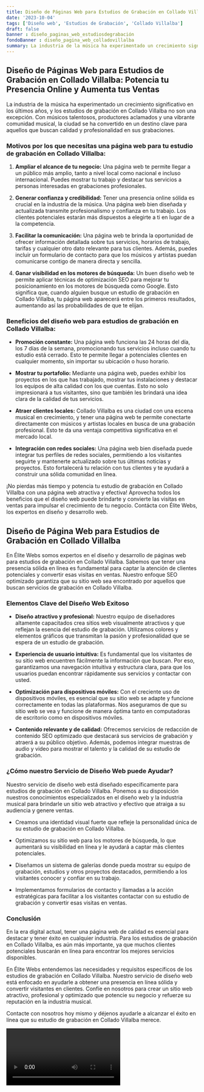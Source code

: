 ```yaml
---
title: Diseño de Páginas Web para Estudios de Grabación en Collado Villalba
date: '2023-10-04'
tags: ['Diseño web', 'Estudios de Grabación', 'Collado Villalba']
draft: false
banner : diseño_paginas_web_estudiosdegrabación
fondoBanner : diseño_pagina_web_colladovillalba
summary: La industria de la música ha experimentado un crecimiento significativo en los últimos años, y los estudios de grabación en Collado Villalba no son una excepción. Con músicos talentosos, productores aclamados y una vibrante comunidad musical, la ciudad se ha convertido en un destino clave para aquellos que buscan calidad y profesionalidad en sus grabaciones.
---
```


## Diseño de Páginas Web para Estudios de Grabación en Collado Villalba: Potencia tu Presencia Online y Aumenta tus Ventas

La industria de la música ha experimentado un crecimiento significativo en los últimos años, y los estudios de grabación en Collado Villalba no son una excepción. Con músicos talentosos, productores aclamados y una vibrante comunidad musical, la ciudad se ha convertido en un destino clave para aquellos que buscan calidad y profesionalidad en sus grabaciones.

### Motivos por los que necesitas una página web para tu estudio de grabación en Collado Villalba:

1. **Ampliar el alcance de tu negocio:** Una página web te permite llegar a un público más amplio, tanto a nivel local como nacional e incluso internacional. Puedes mostrar tu trabajo y destacar tus servicios a personas interesadas en grabaciones profesionales.

2. **Generar confianza y credibilidad:** Tener una presencia online sólida es crucial en la industria de la música. Una página web bien diseñada y actualizada transmite profesionalismo y confianza en tu trabajo. Los clientes potenciales estarán más dispuestos a elegirte a ti en lugar de a la competencia.

3. **Facilitar la comunicación:** Una página web te brinda la oportunidad de ofrecer información detallada sobre tus servicios, horarios de trabajo, tarifas y cualquier otro dato relevante para tus clientes. Además, puedes incluir un formulario de contacto para que los músicos y artistas puedan comunicarse contigo de manera directa y sencilla.

4. **Ganar visibilidad en los motores de búsqueda:** Un buen diseño web te permite aplicar técnicas de optimización SEO para mejorar tu posicionamiento en los motores de búsqueda como Google. Esto significa que, cuando alguien busque un estudio de grabación en Collado Villalba, tu página web aparecerá entre los primeros resultados, aumentando así las probabilidades de que te elijan.

### Beneficios del diseño web para estudios de grabación en Collado Villalba:

- **Promoción constante:** Una página web funciona las 24 horas del día, los 7 días de la semana, promocionando tus servicios incluso cuando tu estudio está cerrado. Esto te permite llegar a potenciales clientes en cualquier momento, sin importar su ubicación o huso horario. 

- **Mostrar tu portafolio:** Mediante una página web, puedes exhibir los proyectos en los que has trabajado, mostrar tus instalaciones y destacar los equipos de alta calidad con los que cuentas. Esto no solo impresionará a tus visitantes, sino que también les brindará una idea clara de la calidad de tus servicios.

- **Atraer clientes locales:** Collado Villalba es una ciudad con una escena musical en crecimiento, y tener una página web te permite conectarte directamente con músicos y artistas locales en busca de una grabación profesional. Esto te da una ventaja competitiva significativa en el mercado local.

- **Integración con redes sociales:** Una página web bien diseñada puede integrar tus perfiles de redes sociales, permitiendo a los visitantes seguirte y mantenerte actualizado sobre tus últimas noticias y proyectos. Esto fortalecerá tu relación con tus clientes y te ayudará a construir una sólida comunidad en línea.

¡No pierdas más tiempo y potencia tu estudio de grabación en Collado Villalba con una página web atractiva y efectiva! Aprovecha todos los beneficios que el diseño web puede brindarte y convierte las visitas en ventas para impulsar el crecimiento de tu negocio. Contácta con Élite Webs, los expertos en diseño y desarrollo web.

<GifSeo />

<Cta />

## Diseño de Página Web para Estudios de Grabación en Collado Villalba

En Élite Webs somos expertos en el diseño y desarrollo de páginas web para estudios de grabación en Collado Villalba. Sabemos que tener una presencia sólida en línea es fundamental para captar la atención de clientes potenciales y convertir esas visitas en ventas. Nuestro enfoque SEO optimizado garantiza que su sitio web sea encontrado por aquellos que buscan servicios de grabación en Collado Villalba.

### Elementos Clave del Diseño Web Exitoso

- **Diseño atractivo y profesional:** Nuestro equipo de diseñadores altamente capacitados crea sitios web visualmente atractivos y que reflejan la esencia del estudio de grabación. Utilizamos colores y elementos gráficos que transmitan la pasión y profesionalidad que se espera de un estudio de grabación.

- **Experiencia de usuario intuitiva:** Es fundamental que los visitantes de su sitio web encuentren fácilmente la información que buscan. Por eso, garantizamos una navegación intuitiva y estructura clara, para que los usuarios puedan encontrar rápidamente sus servicios y contactar con usted.

- **Optimización para dispositivos móviles:** Con el creciente uso de dispositivos móviles, es esencial que su sitio web se adapte y funcione correctamente en todas las plataformas. Nos aseguramos de que su sitio web se vea y funcione de manera óptima tanto en computadoras de escritorio como en dispositivos móviles.

- **Contenido relevante y de calidad:** Ofrecemos servicios de redacción de contenido SEO optimizado que destacará sus servicios de grabación y atraerá a su público objetivo. Además, podemos integrar muestras de audio y video para mostrar el talento y la calidad de su estudio de grabación.

### ¿Cómo nuestro Servicio de Diseño Web puede Ayudar?

Nuestro servicio de diseño web está diseñado específicamente para estudios de grabación en Collado Villalba. Ponemos a su disposición nuestros conocimientos especializados en el diseño web y la industria musical para brindarle un sitio web atractivo y efectivo que atraiga a su audiencia y genere ventas.

- Creamos una identidad visual fuerte que refleje la personalidad única de su estudio de grabación en Collado Villalba.

- Optimizamos su sitio web para los motores de búsqueda, lo que aumentará su visibilidad en línea y le ayudará a captar más clientes potenciales.

- Diseñamos un sistema de galerías donde pueda mostrar su equipo de grabación, estudios y otros proyectos destacados, permitiendo a los visitantes conocer y confiar en su trabajo.

- Implementamos formularios de contacto y llamadas a la acción estratégicas para facilitar a los visitantes contactar con su estudio de grabación y convertir esas visitas en ventas.

### Conclusión

En la era digital actual, tener una página web de calidad es esencial para destacar y tener éxito en cualquier industria. Para los estudios de grabación en Collado Villalba, es aún más importante, ya que muchos clientes potenciales buscarán en línea para encontrar los mejores servicios disponibles.

En Élite Webs entendemos las necesidades y requisitos específicos de los estudios de grabación en Collado Villalba. Nuestro servicio de diseño web está enfocado en ayudarle a obtener una presencia en línea sólida y convertir visitantes en clientes. Confíe en nosotros para crear un sitio web atractivo, profesional y optimizado que potencie su negocio y refuerze su reputación en la industria musical.

Contacte con nosotros hoy mismo y déjenos ayudarle a alcanzar el éxito en línea que su estudio de grabación en Collado Villalba merece.

<Video />

<CtaBot job='Estudios de Grabación' city='Collado Villalba'/>

<Gmaps query='Collado Villalba+españa+maps' />